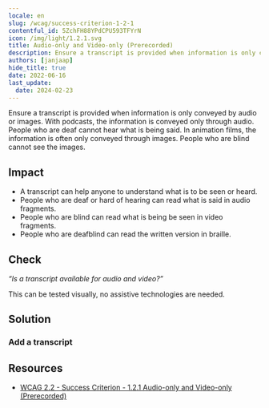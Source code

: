 ```yaml
---
locale: en
slug: /wcag/success-criterion-1-2-1
contentful_id: 5ZchFH88YPdCPU593TFYrN
icon: /img/light/1.2.1.svg
title: Audio-only and Video-only (Prerecorded)
description: Ensure a transcript is provided when information is only conveyed by audio or images.
authors: [janjaap]
hide_title: true
date: 2022-06-16
last_update:
  date: 2024-02-23
---
```


<Hero
  title="Audio-only and Video-only (Prerecorded)"
  image="/img/light/1.2.1.svg"
  alt="WCAG 1.2.1 icon"
  prefix="Success Criterion 1.2.1"
  suffix="Level A"
/>

Ensure a transcript is provided when information is only conveyed by audio or images. With podcasts, the information is conveyed only through audio. People who are deaf cannot hear what is being said. In animation films, the information is often only conveyed through images. People who are blind cannot see the images.

## Impact

- A transcript can help anyone to understand what is to be seen or heard.
- People who are deaf or hard of hearing can read what is said in audio fragments.
- People who are blind can read what is being be seen in video fragments.
- People who are deafblind can read the written version in braille.

## Check

*“Is a transcript available for audio and video?”*

This can be tested visually, no assistive technologies are needed.

## Solution

### Add a transcript

<CodeSample id="media-transcript" locale="en"/>

## Resources

- [WCAG 2.2 - Success Criterion - 1.2.1 Audio-only and Video-only (Prerecorded)](https://www.w3.org/TR/WCAG22/#audio-only-and-video-only-prerecorded)
